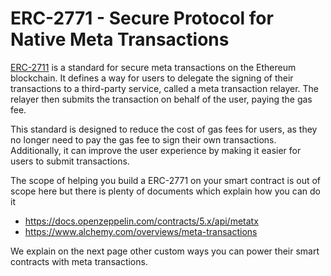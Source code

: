 # ERC-2771 - Secure Protocol for Native Meta Transactions

[ERC-2711](https://eips.ethereum.org/EIPS/eip-2771) is a standard for secure meta transactions on the Ethereum blockchain.
It defines a way for users to delegate the signing of their transactions to a third-party service, called a meta transaction relayer.
The relayer then submits the transaction on behalf of the user, paying the gas fee.

This standard is designed to reduce the cost of gas fees for users, as they no longer need to pay the gas fee to sign their own transactions.
Additionally, it can improve the user experience by making it easier for users to submit transactions.

The scope of helping you build a ERC-2771 on your smart contract is out of scope here but there is plenty of documents which explain how you can do it

- https://docs.openzeppelin.com/contracts/5.x/api/metatx
- https://www.alchemy.com/overviews/meta-transactions

We explain on the next page other custom ways you can power their smart contracts with meta transactions.
